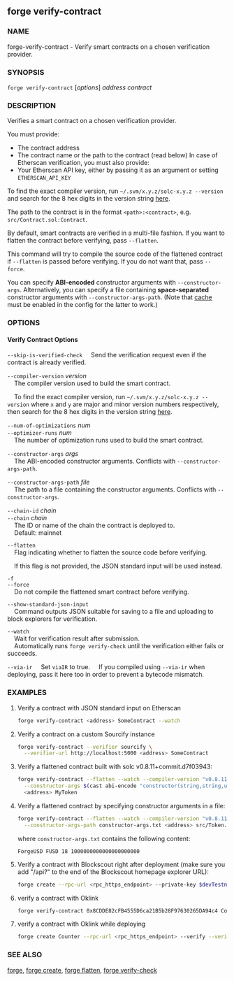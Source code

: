 
## forge verify-contract

### NAME

forge-verify-contract - Verify smart contracts on a chosen verification provider.

### SYNOPSIS

`forge verify-contract` [*options*] _address_ _contract_

### DESCRIPTION

Verifies a smart contract on a chosen verification provider.

You must provide:

- The contract address
- The contract name or the path to the contract (read below)
  In case of Etherscan verification, you must also provide:
- Your Etherscan API key, either by passing it as an argument or setting `ETHERSCAN_API_KEY`

To find the exact compiler version, run `~/.svm/x.y.z/solc-x.y.z --version` and search for the 8 hex digits in the version string [here](https://etherscan.io/solcversions).

The path to the contract is in the format `<path>:<contract>`, e.g. `src/Contract.sol:Contract`.

By default, smart contracts are verified in a multi-file fashion. If you want to flatten the contract before verifying, pass `--flatten`.

This command will try to compile the source code of the flattened contract if `--flatten` is passed before verifying. If you do not want that, pass `--force`.

You can specify **ABI-encoded** constructor arguments with `--constructor-args`. Alternatively,
you can specify a file containing **space-separated** constructor arguments with `--constructor-args-path`.
(Note that [cache](/reference/config/project) must be enabled in the config for the latter to work.)

### OPTIONS

#### Verify Contract Options

<VerifierOptions />

`--skip-is-verified-check`
&nbsp;&nbsp;&nbsp;&nbsp;Send the verification request even if the contract is already verified.

`--compiler-version` _version_  
&nbsp;&nbsp;&nbsp;&nbsp;The compiler version used to build the smart contract.

&nbsp;&nbsp;&nbsp;&nbsp;To find the exact compiler version, run `~/.svm/x.y.z/solc-x.y.z --version` where `x` and
`y` are major and minor version numbers respectively, then search for the 8 hex digits in the version string [here](https://etherscan.io/solcversions).

`--num-of-optimizations` _num_  
`--optimizer-runs` _num_  
&nbsp;&nbsp;&nbsp;&nbsp;The number of optimization runs used to build the smart contract.

`--constructor-args` _args_  
&nbsp;&nbsp;&nbsp;&nbsp;The ABI-encoded constructor arguments. Conflicts with `--constructor-args-path`.

`--constructor-args-path` _file_  
&nbsp;&nbsp;&nbsp;&nbsp;The path to a file containing the constructor arguments. Conflicts with `--constructor-args`.

`--chain-id` _chain_  
`--chain` _chain_  
&nbsp;&nbsp;&nbsp;&nbsp;The ID or name of the chain the contract is deployed to.  
&nbsp;&nbsp;&nbsp;&nbsp;Default: mainnet

`--flatten`  
&nbsp;&nbsp;&nbsp;&nbsp;Flag indicating whether to flatten the source code before verifying.

&nbsp;&nbsp;&nbsp;&nbsp;If this flag is not provided, the JSON standard input will be used instead.

`-f`  
`--force`  
&nbsp;&nbsp;&nbsp;&nbsp;Do not compile the flattened smart contract before verifying.

<RetryOptions />

`--show-standard-json-input`  
&nbsp;&nbsp;&nbsp;&nbsp;Command outputs JSON suitable for saving to a file and uploading to block explorers for verification.

`--watch`  
&nbsp;&nbsp;&nbsp;&nbsp;Wait for verification result after submission.  
&nbsp;&nbsp;&nbsp;&nbsp;Automatically runs `forge verify-check` until the verification either fails or succeeds.

`--via-ir`
&nbsp;&nbsp;&nbsp;&nbsp;Set `viaIR` to true.
&nbsp;&nbsp;&nbsp;&nbsp;If you compiled using `--via-ir` when deploying, pass it here too in order to prevent a bytecode mismatch.

<ProjectOptions />

<CommonOptions />

### EXAMPLES

1. Verify a contract with JSON standard input on Etherscan

   ```sh
   forge verify-contract <address> SomeContract --watch

   ```

2. Verify a contract on a custom Sourcify instance

   ```sh
   forge verify-contract --verifier sourcify \
     --verifier-url http://localhost:5000 <address> SomeContract
   ```

3. Verify a flattened contract built with solc v0.8.11+commit.d7f03943:

   ```sh
   forge verify-contract --flatten --watch --compiler-version "v0.8.11+commit.d7f03943" \
     --constructor-args $(cast abi-encode "constructor(string,string,uint256,uint256)" "ForgeUSD" "FUSD" 18 1000000000000000000000) \
     <address> MyToken
   ```

4. Verify a flattened contract by specifying constructor arguments in a file:
   ```sh
   forge verify-contract --flatten --watch --compiler-version "v0.8.11+commit.d7f03943" \
     --constructor-args-path constructor-args.txt <address> src/Token.sol:MyToken
   ```
   where `constructor-args.txt` contains the following content:
   ```text
   ForgeUSD FUSD 18 1000000000000000000000
   ```
5. Verify a contract with Blockscout right after deployment (make sure you add "/api?" to the end of the Blockscout homepage explorer URL):

   ```sh
   forge create --rpc-url <rpc_https_endpoint> --private-key $devTestnetPrivateKey src/Contract.sol:SimpleStorage --verify --verifier blockscout --verifier-url <blockscout_homepage_explorer_url>/api?
   ```

6. verify a contract with Oklink
   ```sh
   forge verify-contract 0x8CDDE82cFB4555D6ca21B5b28F97630265DA94c4 Counter --verifier oklink --verifier-url https://www.oklink.com/api/v5/explorer/contract/verify-source-code-plugin/XLAYER  --api-key $OKLINK_API_KEY
   ```
7. verify a contract with Oklink while deploying
   ```sh
   forge create Counter --rpc-url <rpc_https_endpoint> --verify --verifier oklink --verifier-url https://www.oklink.com/api/v5/explorer/contract/verify-source-code-plugin/XLAYER --etherscan-api-key $OKLINK_API_KEY --private-key $PRIVATE_KEY --legacy
   ```

### SEE ALSO

[forge](/forge/reference/forge.mdx), [forge create](/forge/reference/forge-create.mdx), [forge flatten](/forge/reference/forge-flatten.mdx), [forge verify-check](/forge/reference/forge-verify-check.mdx)
